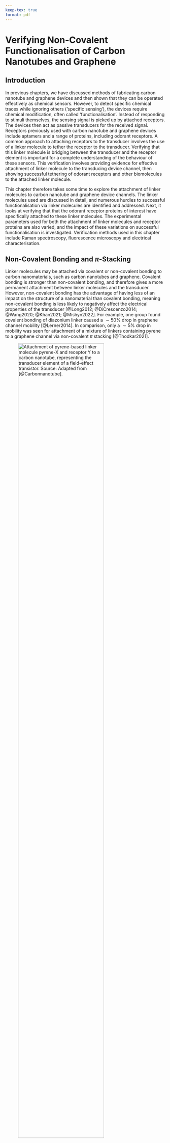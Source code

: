 ```yaml
---
keep-tex: true
format: pdf
---
```


# Verifying Non-Covalent Functionalisation of Carbon Nanotubes and Graphene

## Introduction

In previous chapters, we have discussed methods of fabricating carbon nanotube and graphene devices and then shown that they can be operated effectively as chemical sensors. However, to detect specific chemical traces while ignoring others ('specific sensing'), the devices require chemical modification, often called 'functionalisation'. Instead of responding to stimuli themselves, the sensing signal is picked up by attached receptors. The devices then act as passive transducers for the received signal. Receptors previously used with carbon nanotube and graphene devices include aptamers and a range of proteins, including odorant receptors. A common approach to attaching receptors to the transducer involves the use of a linker molecule to tether the receptor to the transducer. Verifying that this linker molecule is bridging between the transducer and the receptor element is important for a complete understanding of the behaviour of these sensors. This verification involves providing evidence for effective attachment of linker molecule to the transducing device channel, then showing successful tethering of odorant receptors and other biomolecules to the attached linker molecule.

This chapter therefore takes some time to explore the attachment of linker molecules to carbon nanotube and graphene device channels. The linker molecules used are discussed in detail, and numerous hurdles to successful functionalisation via linker molecules are identified and addressed. Next, it looks at verifying that that the odorant receptor proteins of interest have specifically attached to these linker molecules. The experimental parameters used for both the attachment of linker molecules and receptor proteins are also varied, and the impact of these variations on successful functionalisation is investigated. Verification methods used in this chapter include Raman spectroscopy, fluorescence microscopy and electrical characterisation.

## Non-Covalent Bonding and $\pi$-Stacking

Linker molecules may be attached via covalent or non-covalent bonding to carbon nanomaterials, such as carbon nanotubes and graphene. Covalent bonding is stronger than non-covalent bonding, and therefore gives a more permanent attachment between linker molecules and the transducer. However, non-covalent bonding has the advantage of having less of an impact on the structure of a nanomaterial than covalent bonding, meaning non-covalent bonding is less likely to negatively affect the electrical properties of the transducer [@Long2012; @DiCrescenzo2014; @Wang2020; @Khan2021; @Mishyn2022]. For example, one group found covalent bonding of diazonium linker caused a $\sim 50$%  drop in graphene channel mobility [@Lerner2014]. In comparison, only a $\sim 5$% drop in mobility was seen for attachment of a mixture of linkers containing pyrene to a graphene channel via non-covalent $\pi$ stacking [@Thodkar2021]. 

![Attachment of pyrene-based linker molecule pyrene-X and receptor Y to a carbon nanotube, representing the transducer element of a field-effect transistor. Source: Adapted from [@Carbonnanotube].](figures/ch6/pyrene-cnt.png){#fig-pi-interaction-cnt width="80%"}

$\pi$-stacking or $\pi-\pi$ interaction is often used to describe a type of non-covalent bonding which occurs due to dispersion forces between unsaturated polycyclic molecules [@Perez2015]. It has been argued that this label is unhelpfully specific and a misrepresentation of what can be simply classed as a type of Van Der Waals bonding [@Martinez2012; @Perez2015]. However, as the use of the term is widespread in the literature, it is also used here for ease of reference. Carbon nanotubes and graphene consist of a network of carbon atoms attached to each other by sp$^{2}$ hybrid orbitals in a polycyclic structure. They are therefore able to strongly interact with linker molecules with aromatic moieties, such as pyrene [@Hermanson2013-16; @Perez2015; @Mishyn2022]. @fig-pi-interaction-cnt is a visual demonstration of the relationship between the pyrene-based linker molecule with the transducer and receptor elements.  A wide range of pyrene-based linker molecules have been used for non-covalent modification of carbon nanotubes and graphene [@Zhou2019]. $\pi$-stacking with pyrene is the bonding mechanism underlying all the functionalisation processes in this thesis. 

## Attachment of 1-Pyrenebutanoic Acid N-Hydroxysuccinimide Ester {#sec-PBASE}

### Comparing Attachment Methods

::: {#fig-pbase-structure layout="[[47.5,-5,47.5]]"}

![](figures/ch6/pbase_stable_1.png){#fig-pbase-stable-1}

![](figures/ch6/pbase_stable_2.png){#fig-pbase-stable-2}

Two conformations of PBASE molecule with geometry optimised via *ab initio* calculations (computed using Gaussian 16 [@g16]). White balls correspond to hydrogen, grey to carbon, red to oxygen and blue to nitrogen. The conformation in (a) has a Hartree-Fock energy of -3427728.67 kJ/mol, while the conformation in (b) has a Hartree-Fock energy of -3427729.66 kJ/mol. The difference between computed Hartree-Fock energies is 1.0 kJ/mol, small enough that the existence of both molecular conformations is physically feasible.
:::

1-Pyrenebutanoic acid N-hydroxysuccinimide ester (variously known commercially and in the literature as 1-Pyrenebutyric acid N-hydroxysuccinimide ester, PBASE, PBSE, PASE, Pyr-NHS, PyBASE, PANHS) is a aromatic molecule commonly used for tethering biomolecules to the carbon rings of graphene and carbon nanotubes. The molecular structure of PBASE is shown in @fig-pbase-structure. Two locally stable molecular conformations were found to exist, a straight (@fig-pbase-stable-1) and bent (@fig-pbase-stable-2)  structure. Similar locally stable structures have previously been computed for PBASE attached to graphene [@Oishi2022]. The pyrene moiety, seen on the left-hand side of @fig-pbase-structure, non-covalently bonds to the carbon rings of the carbon nanotube and graphene surface. The N-hydroxysuccinimide (NHS) ester group, seen on the right-hand side of @fig-pbase-structure, is highly reactive with amine groups. It can undergo a nucleophilic substitution reaction with amines attached to proteins or aptamers, tethering these biomolecules via an amide or imide bond [@Chen2001; @Hermanson2013-16; @Hermanson2013-3; @Mishyn2022].

\newpage
\KOMAoptions{paper=landscape,pagesize}

```r
#| label: tbl-pbase-functionalisation
#| tbl-cap: Comparison of PBASE functionalisation processes used for immobilisation of proteins and aptamers onto carbon nanotubes and graphene. Experimentally optimised variables are marked with a star (*). Blank entries indicate there was no mention of the parameter in a particular paper.

knitr::opts_chunk$set(echo = FALSE)
library(knitr)

pbase_table <- read.csv("tables/ch6/pbase_table.csv", sep=",")
pbase_table <- pbase_table[rowSums(is.na(pbase_table)) == 0,]

knitr::kable(pbase_table, 
            col.names = c("Solvent",
                           "Channel",
                           "Conc. (mM)",
                           "Incubation type",
                           "Time (hr)",
                           "Rinse steps",
                           "References"), format = "simple")
    
```

\newpage
\KOMAoptions{paper=portrait,pagesize}

The non-covalent functionalisation of proteins onto a single-walled carbon nanotube using PBASE was first reported by Chen *et al.* in 2001 [@Chen2001]. Two methods for protein functionalisation and immobilisation were successfully used, with the only differences being the solvent used to dissolve the PBASE powder (DMF, methanol) and the final concentration of the resulting solutions (6 mM, 1 mM respectively). The lower concentration may have been used for PBASE in methanol as PBASE powder appears to dissolve poorly in methanol at higher concentrations. Several groups directly cite Chen *et al.* when discussing functionalisation with PBASE [@Besteman2003; @Cella2010; @Campos2019; @Zheng2016; @Ohno2010]. Other groups using PBASE for graphene or carbon nanotube functionalisation do not explicitly reference Chen *et al.* in their methodology, but it is apparent they often draw on one of these two original methods. This common ancestry becomes apparent from the high frequency of methods detailing the use of 6 mM PBASE in dimethylformamide (DMF) and 1 mM PBASE in methanol, as seen in @tbl-pbase-functionalisation.

 However, it is also apparent from @tbl-pbase-functionalisation that there is a large degree of variation in the methods used for PBASE functionalisation. Various electrical characterisation, microscopy and spectroscopy techniques have been used to demonstrate successful functionalisation. Until recently, there has been little justification provided for the selection of variables used in the functionalisation procedure (e.g. length of time submerged in solvent containing PBASE), despite the wide-ranging use of this process in the literature [@Hinnemo2017; @Zhen2018; @Wang2020]. This is surprising, given that the sensitivity of functionalised devices is considered to be closely related to the density of surface functionalisation [@White2008; @Hermanson2013-3; @Chen2014]. Furthermore, a detailed investigation of PBASE functionalisation process variables has only been undertaken for graphene-based devices [@Zhen2018; @Hao2020; @Wang2020; @Mishyn2022]. 
 
Zhen *et al.*, Wang *et al.* and Mishyn *et al.* claim that carefully tuning the surface concentration of PBASE is required to avoid multilayer coverage of the graphene surface, as this negatively impacts sensing. Mishyn *et al.* use cyclic voltammetry to demonstrate that less receptor attachment to the graphene surface occurs when multiple layers of PBASE are present. However, none of these groups perform analyte sensing using their functionalised graphene devices [@Zhen2018; @Wang2020; @Mishyn2022]. In contrast, Hao *et al.* find that maximising surface coverage of PBASE results in more sensitive aptameric sensing, thus drawing the opposite conclusion [@Hao2020]. The inconsistency in these recent findings mean more work is needed to understand the PBASE functionalisation process to achieve optimal biosensor sensitivity. It may also be the case that a specific functionalisation process is required for optimal sensitivity with the use of a specific type of receptor.

::: {#fig-pbase-nmr layout-ncol=1}

![](figures/ch6/modified_sigma_pbase_nmr.png){#fig-sigma-nmr}

![](figures/ch6/modified_setareh_pbase_nmr.png){#fig-setareh-nmr}

![](figures/ch6/modified_dmso_nmr.png){#fig-dmso-nmr}

$^{1}$H Nuclear Magnetic Resonance (NMR) spectra, performed with DMSO-d$_6$ used as the NMR solvent. (a) and (b) show NMR spectrum for commercially purchased PBASE, from Sigma-Aldrich and Setareh Biotech respectively, while (c) shows the blank spectrum taken with only DMSO-d$_6$ present (spectra taken by Jennie Ramirez-Garcia).
:::

Once fastened to a bioreceptor via an amide or imide bond, the attachment to the linker molecule is not easily broken. However, prior to use in functionalisation processes, the NHS ester may react with any water present (hydrolysis). This reaction converts PBASE to 1-pyrenebutyric acid (PBA), leaving it unavailable to react further with amine groups [@Hermanson2013-3; @Hermanson2013-5; @Mishyn2022]. If the amine group functionalisation is performed within a $\sim1$ hour period, with a high concentration of bioreceptor used at close to neutral pH, competing hydrolysis should not have a significantly adverse impact on the functionalisation process [@Hermanson2013-3]. However, if PBASE is exposed to water during storage over a significant length of time, the presence of 1-Ethyl-3-(3-dimethylaminopropyl)carbodiimide (EDC) can be used to restore the NHS ester and enable the substitution reaction to take place (see discussion of PBA/EDC in @sec-PBA).

### Examining 1-Pyrenebutanoic Acid N-Hydroxysuccinimide Ester Purity

We purchased PBASE from two suppliers, Sigma-Aldrich and Setareh Biotech. Sigma recommended DMF and methanol as suitable solvents for dissolving PBASE, alongside chloroform and dimethyl sulfoxide (DMSO). Setareh Biotech indicated methanol can be used for dissolving PBASE. The two suppliers had conflicting information for suitable storage of PBASE, with Sigma recommending room temperature storage while Setareh Biotech recommends storage of $-5$ to $-30 ^\circ \text{C}$ and protection from light and moisture. Given the long travel time of the PBASE samples under uncertain storage conditions, we used nuclear magnetic resonance (NMR) spectroscopy to verify the purity of the PBASE as recieved from each supplier. In light of the negative effect of water on PBASE, in particular we wanted to find out if any water was present in the samples.

@fig-pbase-nmr compares the shapes of hydrogen NMR spectra of PBASE from each supplier when dissolved in deuterated DMSO, alongside a blank deuterated DMSO spectrum. We see both PBASE samples possess characteristic chemical shift features between $2.1-2.2$ ppm, $2.8-2.9$ ppm, and $3.4-3.5$ ppm. These chemical shifts roughly correspond to those seen in previous NMR spectra for PBASE [@NMR2]. The feature at 2.50 ppm represents the deuterated DMSO solvent, while the single peak between $3.3-3.4$ ppm represents the water present in the sample. By comparing the area of these peaks, we can estimate the amount of water originally present in the PBASE sample. The H$_{2}$O:DMSO ratio is 1:7 in the blank spectrum, but $\sim$ 1:3 in the provided samples, possibly indicating the introduction of water to the PBASE during production or storage. However, DMSO is strongly hygroscopic and slight differences in DMSO storage time, as well as differences in  humidity during sample preparation, may have had a significant impact on this result [@Lebel1962]. Other impurities are also seen on both PBASE spectra, though their small size indicates they make up only a small percentage of each sample. Note that Strack *et al.* recommend leaving frozen PBASE at room temperature for 15 minutes before opening to prevent the introduction of condensation [@Strack2013].

### Electrical Characterisation

::: {#fig-PBASE-vs-solvent-only layout="[[50,50],[50,50]]"}

![](figures/ch6/Q23D5_ch1_MeOHonly.png){#fig-meoh-only-tx}

![](figures/ch6/Q23D12_ch1_DMSOonly.png){#fig-dmso-only-tx}

![](figures/ch6/Q2C6_ch2_MeOHPBASE.png){#fig-meoh-pbase-tx}

![](figures/ch6/Q23D7_ch3_DMSOPBASE.png){#fig-dmso-pbase-tx}

The change in the electrical transfer characteristics of carbon nanotube transistors after being submerged in solvent for one hour and then rinsed thoroughly is demonstrated in (a) and (b), where the solvents used are methanol (MeOH) and dimethyl sulfoxide (DMSO) respectively. The change in characteristics of similar transistor channels after being submerged in these same solvents for one hour along with 1 mM PBASE then rinsed are shown in (c) and (d) respectively. Threshold voltages for each transfer characteristic are also shown.
:::

The electrical characteristics of the carbon nanotube or graphene transistor are often used to verify successful functionalisation and make a statement about the effect of chemical modification on the channel. However, this verification usually does not account for the effect of the solvent on the transistor channel. @fig-meoh-only-tx and @fig-dmso-only-tx show that by exposing a steam-deposited carbon nanotube network channel to solvents commonly used in PBASE functionalisation processes (@tbl-pbase-functionalisation), such as methanol (MeOH) or dimethyl sulfoxide (DMSO), a significant negative shift in channel threshold voltage occurs even after thorough rinsing with deionised water. Besteman *et al.* reported observing a similar effect from prolonged exposure of a single carbon nanotube to dimethylformamide (DMF) [@Besteman2003]. It appears that the carbon nanotubes have adsorped solvent which persists even after device cleaning. From the shape of the change in the transfer curve, it seems the residual polar solvent molecules capacitively gate the channel [@Artyukhin2006; @Heller2008]. 

In contrast, previous work has shown that $\pi$-stacking carbon nanotube network to PBASE does not significantly affect the channel gating and therefore the channel threshold voltage [@Besteman2003; @Murugathas2019b]. Murugathas *et al.* observed a slight increase in channel conductance after PBASE functionalisation when functionalising devices with solvent-deposited CNT films. In @fig-PBASE-vs-solvent-only, we also observe a slight increase in channel conductance post-functionalisation for both @fig-meoh-pbase-tx and @fig-dmso-pbase-tx relative to the solvent-only case in @fig-meoh-only-tx and @fig-dmso-only-tx. It appears that the presence of PBASE molecules increases channel mobility and therefore conductance [@Heller2008].

Capactive gating results from dense coverage of adsorped molecules on the carbon nanotube surface which have a low permittivity relative to the surrounding electrolyte [@Heller2008]. The relative permittivity of MeOH and DMSO are $\sim$ 33 [@Mohsen-Nia2010] and $\sim$ 47 [@Hunger2010] respectively, which are both much lower than the relative permittivity of phosphate buffer saline, $\sim$ 80 [@Shkodra2021]. From @fig-meoh-only-tx and @fig-dmso-only-tx, we find the average threshold shift values resulting from exposure to each solvent were $\Delta$V = $-0.15 \pm 0.03$ V and $\Delta$V = $-0.15 \pm 0.01$ V for MeOH and DMSO respectively. The threshold voltage shifts in @fig-meoh-pbase-tx and @fig-dmso-pbase-tx from the pristine are small compared with the devices exposed to solvent only - this is likely due to the effect of increased conductance from the PBASE competing with the gating effect from the residual solvent.

The absorption of organic solvent by the carbon nanotube network has unknown but potentially negative implications for biosensor functionalisation. Use of organic solvents in functionalisation can also attack the encapsulation layer of devices, promoting gate current leakage. In light of these issues, recent work has begun to explore alternative aqueous-based methods for functionalisation of biosensors [@Khan2021]. The discussion here also illustrates the importance of considering each substance used when electrical characterising a device to verify if functionalisation has worked. The qualitative presence of a change in characteristics (or lack of one) over the full process is not sufficient to make conclusive remarks regarding successful functionalisation. A full set of electrical control measurements are required for an understanding of electronic changes occuring during the functionalisation process, in the manner of Besteman *et al.* [@Besteman2003].

\newpage
\KOMAoptions{paper=landscape,pagesize}

\
\

```r
#| label: tbl-pba-functionalisation
#| tbl-cap: Comparison of 1-pyrenebutyric acid (PBA) functionalisation processes used for immobilisation of proteins and aptamers onto carbon nanotubes and graphene. 1-ethyl-3-(3-dimethylaminopropyl) carbodiimide hydrochloride (EDC) and NHS were co-mingled in buffer/electrolyte solution or DI water in each process - some papers used N-hydroxysulfosuccinimide instead of N-hydroxysuccinimide, and both compounds are abbreviated as NHS in this table for simplicity. Blank entries indicate there was no mention of the parameter in a particular paper. $^†$PEG or PEG pyrene were used to reduce non-specific binding. $^{††}$Several pyrene-based linkers were compared and PBA gave an optimal functionalisation result. 

knitr::opts_chunk$set(echo = FALSE)
library(knitr)

pba_table <- read.csv("tables/ch6/pba_table.csv", sep=",")
pba_table <- pba_table[rowSums(is.na(pba_table)) == 0,]

knitr::kable(pba_table, 
            col.names = c("Solvent",
                           "Channel",
                           "PBA (mM)",
                           "PBA Time (hr)",
                           "EDC (mM)",
                           "NHS (mM)",
                           "EDC/NHS Time (hr)",
                           "References"), 
            format = "simple")
    
```

\newpage
\KOMAoptions{paper=portrait,pagesize}

## Attachment of 1-Pyrenebutyric Acid {#sec-PBA}

### Comparing Attachment Methods

Another linker molecule that can be used to attach receptor molecules to a carbon nanotube or graphene channel is 1-pyrenebutyric acid (PBA). As with PBASE, the pyrene group of PBA has a $\pi$ interaction with the carbon rings of the channel surface. It is possible to react PBA with 1-ethyl-3-(3-dimethylaminopropyl) carbodiimide hydrochloride (EDC or EDAC) to form an *O*-acylisourea intermediate, which can then react with an amine group on a biomolecule and form an amide bond [@Sehgal1994; @Hermanson2013-4]. The water solubility of EDC means that, unlike PBASE, it is possible to functionalise with EDC dissolved in water rather than in an organic solvent. However, like PBASE, EDC and the *O*-acylisourea intermediate are prone to hydrolysis, especially in acidic conditions. Therefore, like PBASE, it should be stored at −20$^\circ$C, and warmed to room temperature to prevent condensation build-up, since exposure to condensation will hydrolyse the reagent [@Hermanson2013-4]. Furthermore, by adding N-Hydroxysuccinimide (NHS) or N-hydroxysulfosuccinimide (sulfo-NHS) to the reaction vessel, PBASE is formed as an active intermediate, which is less prone to hydrolysis and increases the PBA/EDC reaction yield [@Sehgal1994; @Hermanson2013-4; @Hermanson2013-14]. 

From comparing @tbl-pbase-functionalisation and @tbl-pba-functionalisation, we see that PBASE is more widely used for non-covalent functionalisation than PBA/EDC. As was the case for PBASE, there are a wide range of process variables used for the functionalisation process, with little justification used for variables chosen. Also notable is the frequent use of polyethylene glycol (PEG) or pyrene-PEG for prevention of non-specific binding (see @sec-non-specific-binding for further discussion of NSB). Despite being less widely used, Mishyn *et al.* state a preference for the use of PBA/EDC over PBASE, as they found it was less prone to hydrolysis and gave a larger reaction yield when binding ferrocene to graphene [@Mishyn2022]. A potential downside of using PBA/EDC for protein immobilisation is that EDC has numerous ways of interacting with proteins, and not all of these are necessarily desirable. The addition of NHS may also cause processing issues, such as precipitation of the reaction compound [@Hermanson2013-4]. The greater range of process variables involved in the functionalisation also adds to the complexity of accurately reproducing past results.

###	Raman Spectroscopy

::: {#fig-linker-raman layout="[52.5,47.5]"}

![](figures/ch6/Ned_Raman_bundled.png){#fig-raman-pbase-pba}

![](figures/ch6/comparison_raman.png){#fig-raman-comparison}

Each spectrum shown in (a) corresponds to the average intensity across nine Raman spectra at different locations across a selection of chemically-modified carbon nanotube films. Each spectrum has been normalised so that I$_D$ = 1 (D-peak maximum is unity). (b) shows the distribution of D-band peak to G-band peak ratio (I$_D$/I$_G$) calculated for each of the nine locations on each film.

:::

Raman spectroscopy was used to verify the attachment of PBA to a carbon nanotube network film. The carbon nanotube films used for verifying pyrene attachment were solvent-deposited, as highly-bundled devices were found to give a better optical signal-to-noise ratio, as discussed in @sec-pristine-raman. Droplets of DMSO solution were placed on three (solvent-deposited) carbon nanotube films taken from the same wafer. The DMSO solution on one film contained 5 mM PBA, the solution on another film contained 5 mM PBASE, and the DMSO on the final film contained no linker molecule. After incubation for 1 hour, films were rinsed for 15 s with DMSO, then for 15 s with IPA to remove excess DMSO while avoiding hydrolysis of the PBASE. Raman spectroscopy was performed on the films in the manner outlined in @sec-raman-characterisation. The PBA-exposed film was further exposed to 20 mM EDC and 40 mM NHS in 1XPBS electrolyte for 30 minutes, and a second Raman spectra was taken for this film.  The average intensity of Raman shift for each film measurement set is shown in @fig-raman-pbase-pba. The distribution of I$_D$/I$_G$ ratio across all nine Raman spectra from each film measurement set is shown in @fig-raman-comparison.

There is a $\sim 3 \times$ increase in the intensity ratio I$_D$/I$_G$ for both the films modified with PBASE and PBA compared to the film which was only exposed to DMSO. Previous works have found that a change in the intensity ratio indicates successful $\pi$-stacking on the carbon nanotube surface, as it indicates surface modification of the carbon nanotubes has occurred [@Wei2010; @Lan2013]. Wei *et al.* found functionalisation with PBASE altered the ratio by a factor of $\sim 1.5 \times$, while Lan *et al.* found that functionalisation with PBA altered the ratio by a factor of $\sim 0.8 \times$. The reason for the large difference between results is not immediately clear, but may result from the significant differences in the pristine composition and morphology of carbon nanotube networks used in each publication, and differences in the functionalisation method used. We see from @fig-raman-comparison that across all scan locations, there is signficant overlap between I$_D$/I$_G$ measurements for both PBA and PBASE. Furthermore, after further functionalisation of the PBA-modified film with EDC/NHS, subsequent Raman measurements of the film do not differ significantly to measurements taken before adding the EDC/NHS. These results indicate that presence of the NHS ester has little effect on the Raman shift. Therefore, it should be clarified that Raman spectroscopy cannot be used to distinguish between the presence of PBA and PBASE on the device surface.

### Electrical Characterisation

![Electrical transfer characteristics of a carbon nanotube transistor before functionalisation, after being submerged in DMSO containing 5 mM PBA for 1 hour, after being submerged in 1XPBS containing 20 mM EDC and 40 mM NHS for 30 min, then after being submerged in fresh 1XPBS for 1 hour. Threshold voltages for each transfer characteristic are also shown.](figures/ch6/NTQ24C10_ch2_PBA.png){#fig-pba-threshold-shift width="70%"}

@fig-pba-threshold-shift shows the transfer characteristics of a carbon nanotube transistor at various stages of a PBA/EDC functionalisation, where a excess of N-hydroxysuccinimide (NHS) was added alongside EDC. The device used was fabricated in Jan 2022, where the carbon nanotubes were solvent-deposited. The PBA was dissolved in DMSO, and the device channels were exposed to this solution for 1 hour. Subsequently, it was rinsed with 1XPBS and exposed to 20 mM EDC and 40 mM NHS in 1XPBS electrolyte for 30 minutes. We can compare @fig-pba-threshold-shift to @fig-PBASE-vs-solvent-only for a better understanding of the result of both the PBASE and PBA/EDC functionalisation methods. The threshold shift with the addition of 5 mM PBA in DMSO for 1 hour is equivalent to the shift seen when only DMSO is added, $\Delta$V = -0.15 V. The lack of a significant threshold shift is a result of pyrene having a neutral charge state, and any contributions from the charged carboxyl group being screened from the carbon nanotube sidewalls by surrounding water molecules [@Lerner2012]. However, as in the case of the addition of PBASE, there also appears to be an increase in hole mobility, which may be due to the pyrene groups increasing connectivity within the carbon nanotube network [@Murugathas2019b]. When EDC/NHS is added, a further increase in mobility of channel holes is seen [@Heller2008].

##  Attachment of PEGlyated Pyrene-Based Linkers

### Pyrene-NTA, Pyrene-Biotin and PEGylation {#sec-NTA-biotin-PEG}

Through chemical coupling/conjugation, it is possible to replace the NHS ester group on PBASE with other groups that can undergo binding reactions with proteins. These groups do not suffer the same drawback of being readily hydrolysed as PBASE does. For example, PBASE can be modified with N$\alpha$,N$\alpha$-Bis(carboxymethyl)-L-lysine hydrate (also known as N-(5-Amino-1-carboxypentyl)iminodiacetic acid, AB-NTA) to produce pyrene-nitrilotriacetic acid (pyrene-NTA). The attached NTA group is able to chelate with metal ions such as Cu$^{2+}$ or Ni$^{2+}$, which then can then coordinate with polyhistidine-tags attached to a protein [@Holzinger2011; @Amano2016; @Chang2017]. Use of Cu$^{2+}$ ions over Ni$^{2+}$ gives stronger histidine bonding and less non-specific adsorption [@Chang2017]. Functionalisation using the NTA-Ni$^{2+}$ chemistry was successfully used to attach mammalian odorant receptors to a single carbon nanotube for detection of eugenol vapour in real-time [@Goldsmith2011]. Pyrene-biotin (pyrene butanol biotin ester) can also be produced for attaching avidin or strepavidin [@Holzinger2011]. As avidin and strepavidin are tetrameric, they can be attached to both pyrene-biotin and biotinylated avi-tagged proteins simultaneously via strong non-covalent bonding, therefore linking the transducer and receptor [@Star2003a; @Dundas2013; @Hermanson2013-11; @Fairhead2015]. As the presence of his-tags and avi-tags on proteins can be readily controlled, these methods offer improved specificity and directionality over the traditional amide bonding seen earlier.

It is also possible to attach polyethylene glycol (PEG) chains to a pyrene group and modify them with reactive groups such as NTA and biotin to attach proteins in the   manner outlined in the previous paragraph [@Hermanson2013-18; @Meran2018]. Once modified with PEG, the water solubility of pyrene linkers increases, making it possible to perform a full functionalisation procedure exclusively in aqueous solution [@Hermanson2013-18]. By setting the length of the PEG chain, the size of the linker molecule can be controlled - selection of a short chain is important for ensuring attached receptors remain within the Debye length of the transducer [@Shkodra2021]. Functionalisation of a graphene transducer with pyrene-PEG-biotin has previously been used to bind streptavidin to a graphene field-effect transistor device [@Miki2019]. The PEGlyated linkers used in the following sections were purchased pre-prepared. Pyrene-PEG-NTA (2 kDa) was purchased from Nanocs, while pyrene-PEG-FITC (2 kDa, 10 kDa), pyrene-PEG-rhodamine (3.4 kDa), mPEG-Pyrene (Pyrene-PEG, 10 kDa) and pyrene-PEG-biotin (10 kDa) were purchased from Creative PEGworks.

### Fluorescence Characterisation with Pyrene-PEG-FITC {#sec-PPF-fluorescence-characterisation}

::: {#fig-FITC-rhodamine-B layout="[47.5,-5,47.5]"}

![](figures/ch6/NGW8D1_FITC_6.5sexposure_10X_221121.png){#fig-FITC}

![](figures/ch6/NGW8D4_rhodamineB_cornergraphene_221110.png){#fig-rhodamine}

Four 200 $\mu$m $\times$ 200 $\mu$m graphene squares modified with FITC in (a), and with Rhodamine B in (b). In (a), an FITC filter and 6.5 s exposure time was used, and in (b) a Texas Red filter and 1.4 s exposure time was used.
:::

To understand the attachment of PEGlyated pyrene-based linkers to the carbon nanotube or graphene surface, we used pyrene-PEG modified with fluorescein isothiocyanate, a widely-used fluorescent probe which does not specifically interact with carbon rings.  @fig-FITC-rhodamine-B gives a comparison of the presence of FITC and Rhodamine B with four 200 $\mu$m $\times$ 200 $\mu$m graphene squares. There is a much stronger contrast between the graphene squares and the background after functionalisation with Rhodamine B, showing a clear, specific interaction between Rhodamine B and graphene. It has previously been determined that the benzene rings of rhodamine $\pi$-stack with carbon rings [@Tang2012]. As we want to measure the attachment of pyrene, not the fluorescent modifier, we use FITC instead of Rhodamine B. @fig-PPF-concs shows various concentrations of pyrene-PEG-FITC dissolved in 1XPBS, which is used for fluorescence characterisation in this section.

![Microcentrifuge tubes containing various concentrations of 10 kDa pyrene-PEG-FITC in solution (1 mM, 0.1 mM and 0.01 mM left to right)](figures/ch6/PPF_vials.png){#fig-PPF-concs width="60%"}

The functionalisation of graphene devices with pyrene-PEG-FITC was performed as follows:

1. 1 mM pyrene-PEG-FITC was prepared in ethanol by sonication for 1 minute then vortex mixing for 10-15 minutes, to fully dissolve the pyrene-PEG-FITC (Note: pyrene-PEG-FITC is stored frozen, should be defrosted under vacuum 15 minutes before use).

2. Unencapsulated device was rinsed with acetone and IPA, then nitrogen dried.

3. The device was then fully submerged in pyrene-PEG-FITC/ethanol solution for 20 minutes.

4. After 20 minutes, device was rinsed for 30 s with ethanol, then acetone, IPA and nitrogen dried.

Fluorescence images of the unencapsulated graphene devices successfully functionalised with pyrene-PEG-FITC, showing up bright green against a dark background, are shown in @fig-FITC-EtOH. The dark regions are the gold electrodes, and the bright green region is the graphene channel. It is noticable that some variation in fluorescence is seen between channels, indicating the quality of functionalisation may vary across the channels of a device. Some of the difficulties encountered when investigating functionalisation with pyrene-PEG-FITC are outlined in @sec-impediments.

::: {#fig-FITC-EtOH layout="[47.5,-5,47.5]"}

![](figures/ch6/modified_noencap_1mMPPF_channel2_1sexposure_6.3X_highcontrast_221214.png){#fig-FITC-EtOH-ch2}

![](figures/ch6/modified_noencap_1mMPPF_channel7_1sexposure_6.3X_highcontrast_221214.png){#fig-FITC-EtOH-ch7}

Fluorescence images of an unencapsulated graphene channel after functionalisation with 1 mM pyrene-PEG-FITC in ethanol, taken using an FITC filter and a 1 s exposure time, where (a) is channel 2 of the device and (b) is channel 7.
:::

### Electrical Characterisation with Pyrene-PEG

![(Major) Dirac voltage shifts of graphene field-effect transistors after functionalisation with various concentrations of pyrene-PEG dissolved in 1XPBS, as well as after being cleaned with m-surfactant solution. Measurements corresponding to each concentration are of three different device channels from a single device measured four times, where the device was rinsed with 1XPBS between each measurement.](figures/ch6/Dirac_shift_comparisons_mPEGpyrene.png){#fig-pypeg-dirac-shift width="55%"}

@fig-pypeg-dirac-shift compares the electrical characteristics of graphene transistor channels before and after functionalisation with various concentrations of pyrene-PEG, showing the magnitude in shift of the (major) Dirac point. Graphene devices used were fabricated before Nov 2022. 2 mM Pyrene-PEG was dissolved in 1XPBS using a vortex mixer for 10 min at 1000 rpm until fully dissolved, then diluted in series to 1 mM, 0.1 mM, and 0.01 mM in 1XPBS. Plasma treated devices were treated with 5W oxygen plasma for 15 s at 350 mTorr before functionalisation. 2 $\mu$L solution was placed on each device channel for 1 hour, covered with a glass dish and in the presence of wet tecwipes to keep the environment humid. Devices were then rinsed in 1XPBS for 30 s before measurements were taken. Surfactant rinsing involved placing functionalised devices in m-CNT dispersion solution for 5 minutes at 70$^\circ$C, periodically agitating the solution with a pipette, then rinsing the devices with DI water, ethanol, acetone, IPA and finally nitrogen drying them.

As in the case of PBASE and PBA on carbon nanotubes, the neutral charge of pyrene means there is no significant Dirac shift when the plasma treated devices are successfully functionalised with pyrene-PEG [@Lerner2012]. Interestingly, however, when the devices are not plasma treated before functionalisation, there is a significant Dirac shift at higher concentrations of pyrene-PEG. As we expect little or no graphene surface coverage to result from aqueous functionalisation without a plasma pre-treatment, as demonstrated in @sec-PPF-fluorescence-characterisation, we can therefore assume this shift is due to attachment of pyrene-PEG to the small region of silicon dioxide not covered by encapsulation which borders the channel. Furthermore, @sec-PPF-fluorescence-characterisation shows us that even after plasma treatment, the SiO$_2$ surface will still interact with pyrene-PEG upon functionalisation. Oxygen plasma treatment is known to make the graphene layer permeable to water, and therefore it is likely the SiO$_2$ surface below the graphene is also coated with pyrene-PEG after plasma treatment [@Surwade2015]. Therefore, it appears the Dirac shift results from a difference in pyrene-PEG surface coverage when comparing the SiO$_2$ surface next to the graphene channel and the SiO$_2$ below the graphene channel. The physical mechanism linking these two factors is currently unclear.

## Addressing Functionalisation Issues {#sec-impediments}

### Photoresist Contamination {#sec-photoresist-contamination}

::: {#fig-FITC-SU8 layout="[[47.5,-5,47.5], [47.5,-5,47.5]]"}

![](figures/ch6/modified_SU8only_FITCfilter_channel2_4.5s_12.6X_221207.png){#fig-SU8-only}

![](figures/ch6/modified_SU8only_FITCfilter_channel2_350ms_12.6X_221207.png){#fig-350ms-SU8}

![](figures/ch6/modified_CNT20_1mMPPF_channel8_350ms_12.6X_221124.png){#fig-350ms-SU8-FITC}

![](figures/ch6/modified_CNT20_1mMPPF_window4_350ms_12.6X_221124.png){#fig-SU8-FITC-CNT}

A fluorescence image of a carbon nanotube device encapsulated with SU8 using the pre-2023 mask is shown in (a) using a 4.5 s exposure time. An image of the same region on this device taken using a shorter exposure time (0.35 s) is shown in (b). With the same exposure time as in (b), (c) shows a SU8-encapsulated channel after modification with an aqueous solution of 1 mM Pyrene-PEG-FITC, while (d) shows an SU8-coated CNT film where a 320 $\mu$m $\times$ 320 $\mu$m region of SU8 has been photolithographically removed to expose the CNTs in that region. All images were taken using an FITC filter.
:::

::: {#fig-aptamer-photoresist layout="[47.5,-5,47.5]"}

![](figures/ch6/modified_softbake1minacetonerinse_aptamer_ch3_mCherry_30sexposure_highcontrast_ISO200_12.6X.png){#fig-aptamer-photoresist-1}

![](figures/ch6/modified_hardbake_aptamer_ch3_mCherry_30sexposure_highcontrast_ISO200_12.6X.png){#fig-aptamer-photoresist-2}

Both (a) and (b) show fluorescence images of an carbon nanotube device with photoresist surface residue after exposure to PBASE and fluorescent-tagged aptamer, where the device in (b) was hardbaked at 200$^\circ$C for 1 hour before exposure while the device (a) was not. An mCherry filter and 30 s exposure time were used.
:::

Linker interacting with residual photoresist was an issue quickly encountered when initially characterising pyrene-PEG-FITC attachment (PPF) via fluorescence microscopy. @fig-SU8-only shows an fluoresence image of a carbon nanotube device channel encapsulated with SU8, taken with a FITC filter. The photoresist itself is seen to fluoresce due to its photoactive component [@Pai2007], and therefore a different type of encapsulation would need to be used if verifying channel attachment via fluorescence post-encapsulation. Alternative encapsulation methods which can be used with fluorescence microscopy are discussed in @sec-future-work. The pyrene-PEG-FITC also appears to interact with the surface of the SU8. @fig-350ms-SU8 and @fig-350ms-SU8-FITC were taken using the same microscope settings (filter, ISO, contrast, exposure time), yet the SU8 exposed to PPF appears much brighter than the pristine SU8. Furthermore, @fig-SU8-FITC-CNT shows that when photoresist residue on a carbon nanotube film is exposed to PPF, it shows up brightly under the fluorescence microscope. The presence of photoresist residue not only interferes with the use of fluorescence microscopy for functionalisation verification but is undesirable for sensing purposes. Devices made after June 2023 were exposed to UV light and then placed in AZ$^\circledR$ 326 developer to remove any residual photoresist after each photolithography step.

A similar interaction between AZ$^\circledR$ 1518 photoresist and fluorescent-tagged, amine-terminated aptamer was seen when functionalising using PBASE. Two carbon nanotube network devices were spincoated with AZ$^\circledR$ 1518 photoresist and heated at 95$^\circ$C for 5 minutes. One device was then hardbaked at 200$^\circ$C for 1 hour. Both devices were then rinsed for 1 minute with acetone. Each device was then submerged in 1 mM PBASE in methanol for 1 hour, rinsed with methanol and Tris buffer, then incubated in 1 $\mu$M Cy3-tagged aptamer in Tris buffer at 4$^\circ$C overnight. The aptamer was denatured by heating in a water bath at 95$^\circ$C for 5 minutes then cooling in an ice bath for 10 minutes before use. Fluorescence microscope images of channels from the two devices are shown in @fig-aptamer-photoresist, where the dark regions are the gold device electrodes.

From comparing @fig-aptamer-photoresist-1 and @fig-aptamer-photoresist-2, we see that hardbaking the AZ$^\circledR$ 1518 photoresist appears to have significantly reduced the amount of fluorescent aptamer attached to the surface. This is an indication that the chemical interaction between the photoresist and the pyrene linker, or alternatively the biological material, can be suppressed through sufficient heating of the photoresist. Hardbaking of the photoresist does not appear to have completely prevented functionalisation, with some aptamer fluorescence still visible in @fig-aptamer-photoresist-2. It is possible that heating from the bottom of the device is insufficient to hardbake the photoresist layer completely, an effect that would be amplified for the thick photoresist layer on encapsulated devices. Therefore, from June 2023 onwards devices were vacuum annealed for 1 hour at 150 $^\circ$C prior to functionalisation. This approach was taken to ensure photoresist was being heated from above as well as below and made chemically inert at its surface.

### Hydrophobicity of Carbon Nanotubes and Graphene {#sec-hydrophobicity}

::: {#fig-hydrophobicity layout="[47.5,-5,47.5]"}

![](figures/ch6/modified_NGW8D9_edgechannel_post10min50Cacetonerinse_221109.png){#fig-no-attachment}

![](figures/ch6/modified_NGW8D7_edgechannel_lowerexposuretime_221108.png){#fig-attachment-post-plasma}

Fluorescence images of a 1000 $\mu$m $\times$ 100 $\mu$m graphene channel after functionalisation with 1 mM pyrene-PEG-rhodamine in 1XPBS, taken using an Texas Red filter and a 1.8 s exposure time. The graphene film in (a) was not oxygen plasma cleaned before functionalisation, while the graphene film in (b) was oxygen plasma cleaned at 5 W for 15 s at 300 mTorr pressure immediately before functionalisation. Insets show a 10 $\mu$L droplet placed on an unencapsulated carbon nanotube device before (a) and after (b) the same oxygen plasma treatment procedure.
:::

As PEGlyated linker dissolves well in aqueous solution, initial fluorescence imaging focused on functionalising devices with these linkers dissolved in 1XPBS. It was hoped that by keeping the device channels in a pH-controlled environment, the channel surface would be made more suitable for the attached receptors. @fig-no-attachment shows a graphene film after exposure to pyrene-PEG-rhodamine (PPR) in 1XPBS solution for 1 hour. The pyrene-PEG-rhodamine has interacted with the silicon dioxide substrate (discussed further in @sec-pyrene-interactions) but not the graphene film. We assume that the graphene does not attach to the pyrene or rhodamine due to the highly hydrophobic graphene surface repelling the surrounding solution, preventing $\pi$-stacking from occurring. The hydrophobicity of the graphene surface is not intrinsic to graphene (or to carbon nanotubes), and instead results from a hydrocarbonaceous layer which forms on the graphene (or carbon nanotube) surface when exposed to air [@Ashraf2014; @Stando2019]. Treatment with oxygen plasma at 5 W for 15 s has previously been found to remove this hydrocarbonaceous layer, restoring the intrinsic hydrophilicity of graphene [@Shin2010]. Furthermore, storing the graphene surface in DI water rather than air prevents the return of this hydrocarbon layer [@Ashraf2014].

Treatment of an unencapsulated carbon nanotube network device at 5 W for 15 s at 300 mTorr greatly reduced the contact angle of a water droplet placed on the device surface, shown inset in @fig-hydrophobicity before and after plasma treatment. A graphene film was then functionalised with pyrene-PEG-rhodamine in 1XPBS in the same manner as for the film in @fig-no-attachment, except with the same plasma treatment performed on the film less than 1 minute before functionalisation. The result is shown in @fig-attachment-post-plasma. We see that the graphene now interacts with the pyrene-PEG-rhodamine. These results both indicate that the plasma treatment is increasing the hydrophilicity of the device surface, improving the ability of pyrene-PEG-rhodamine to $\pi$-stack with graphene. The disadvantage of this procedure is that the plasma cleaning introduces defects to the graphene surface which may be undesirable for device electrical behaviour. Furthermore, it was often found that devices functionalised in this manner had their conductance drop significantly after functionalisation, even though plasma treatment itself did not significantly alter device conductance. Solvent was therefore used for the initial linker functionalisation in @sec-linker-receptor-attachment, as it did not require a plasma cleaning step for successful attachment.

::: {#fig-silicon-dioxide-interaction layout="[[47.5,-5,47.5],[47.5,-5,47.5]]"}

![](figures/ch6/modified_NGW6D4_PyPEGFITC_channel2_1.6sexposure_10X_221122.png){#fig-FITC-silicon-dioxide}

![](figures/ch6/modified_SiO2_1mMPPR_2_221109.png){#fig-rhodamine-silicon-dioxide}

![](figures/ch6/modified_NGW6D7_PyPEGFITC_channel3top_postmsurfclean_7.5sexposure_20X_221123.png){#fig-PPF-PBS-20X}

![](figures/ch6/modified_NGW6D7_PyPEGFITC_channel1_postmsurfclean_7.75sexposure_40X_221123.png){#fig-PPF-PBS-40X}

The 1000 $\mu$m $\times$ 100 $\mu$m graphene film in image (a) was functionalised with 1 mM pyrene-PEG-FITC in 1XPBS after oxygen plasma treatment, taken using an FITC filter and a 1.6 s exposure time. (b) shows a silicon dioxide surface which had never been exposed to carbon nanotubes, graphene or photoresist after exposure to 1 mM pyrene-PEG-rhodamine in 1XPBS, taken using a Texas Red filter and a 1.8 s exposure time. Graphene films on a substrate functionalised with 1 mM pyrene-PEG-FITC in 1XPBS after oxygen plasma treatment then cleaned with m-CNT dispersion surfactant (NanoIntegris) are shown in (c) and (d), where a FITC filter was used, with 7.5 s and 7.75 s exposure times respectively.
:::

### Substrate Interaction with Linker Molecules {#sec-pyrene-interactions}

Another issue that arose when verifying surface functionalisation was the interaction between pyrene linker and the silicon dioxide substrate. This interaction meant it was difficult to discern whether the pyrene group was interacting in a specific manner with the channel film. It was confirmed that pyrene-PEG was interacting with silicon dioxide, rather than residual photoresist or nanomaterial, by performing a pyrene-PEG-rhodamine functionalisation on pristine silicon dioxide, as shown in @fig-rhodamine-silicon-dioxide. The PEGlyated linker supplier suggested that we thoroughly rinse the surface with surfactant to remove weakly-bound pyrene-PEG-FITC attached to the silicon dioxide, while preserving the pyrene-PEG-FITC strongly attached via $\pi$-stacking to the graphene or carbon nanotube film [@CreativePEGworks2022]. The following process was then used to remove pyrene-PEG-FITC from the silicon dioxide: the film was rinsed with DI water for 30 s, then placed in m-CNT dispersion solution (NanoIntegris) for 5 minutes at 70$^\circ$C while agitating with a pipette, and finally rinsed with DI water, ethanol, acetone, IPA and nitrogen dried. The results of this thorough cleaning process are shown in @fig-PPF-PBS-20X and @fig-PPF-PBS-40X. The majority of pyrene-PEG-FITC was removed in regions with no graphene, but remained where graphene was present, indicating specific, $\pi$-stacking interaction took place between the pyrene-PEG-FITC and graphene.

### "Coffee-Ring" Effect {#sec-coffee-ring}

::: {#fig-GFP-coffee-ring layout="[47.5,-5,47.5]"}

![](figures/ch6/modified_GFPNi2+1_5sexposure_12.6X_mediumcontrast_18_230324.png){#fig-GFP-coffee-ring-1}

![](figures/ch6/modified_GFPNi2+1_5sexposure_12.6X_mediumcontrast_20_230324.png){#fig-GFP-coffee-ring-2}


Both (a) and (b) show a build-up of his-tag GFP at the edges of the droplet region where pyrene-PEG-NTA had been present, taken using an GFP filter and a 5 s exposure time. On the right hand side of (b), we see that no his-tag GFP is present on the metal electrode, as no pyrene-PEG attaches to the metal electrodes.
:::

From @tbl-pbase-functionalisation, we see that functionalisation with solution containing linker molecules like PBASE is most often performed by submerging the device fully. However, some groups placed small droplets of solution onto the device channels when functionalisation, and this approach was tested as part of the fluorescence verification work. For functionalisation with his-tagged green fluorescent protein, after plasma cleaning at 5 W for 15 s at 300 mTorr, a 4 $\mu$L droplet of 100$\mu$M pyrene-PEG-NTA in 1XPBS was placed on each graphene device channel and left covered in a humid environment for 15 minutes. The device was then rinsed with 1XPBS, submerged in 10 mM NiSO$_4$ in 1XPBS for 1 hour, rinsed in 1XPBS then submerged in 10 mL of 100 ng/mL his-tag GFP solution (Thermofisher) overnight. Fluorescence microscope imaging showed that a ring of biomaterial would build up around the outer edge of regions where pyrene-PEG-NTA had been present, as seen in @fig-GFP-coffee-ring. 

It appears this is a result of the his-tag GFP attaching to a dense region of pyrene-PEG-NTA at the edge of the functionalisation droplet. This accretion of pyrene-PEG-NTA at the edge of the droplet is a result of the coffee-ring effect, where the evaporation of the droplet leads to transport of particles to the droplet edges via capillary flow [@Deegan1997; @Shimobayashi2018]. As the effecs of having a large gradient in the surface coverage of attached protein across the device surface have unknown consequences for sensing, in functionalisation processes performed after this test the devices were incubated with PBASE or pyrene-PEG-NTA by submerging them in solution, rather than using the dropcasting approach.

## Verifying Linker-OR Nanodisc Attachment {#sec-linker-receptor-attachment}

### Functionalisation using PBASE {#sec-PBASE-GFP-OR-attachment}

To verify the formation of amide (or imide) bonds between PBASE and the odorant receptors (ORs) contained within nanodiscs, a fluorescent biomarker was directly attached to the odorant receptors for detection with fluorescence microscopy. The biomarker used was the *Aequorea Victoria* green fluorescent protein (GFP). As far as we know, this is the first time fluorescence has been used to verify the successful attachment of odorant receptor nanodiscs to a carbon nanotube network.

::: {#fig-PBASE-GFP-ORs layout="[[47.5,-5,47.5],[47.5,-5,47.5],[47.5,-5,47.5]]"}

![](figures/ch6/modified_GFPOR_PBASE_10sexposure_20X_mediumcontrast_ch1_231019_2.png){#fig-PBASE-GFP-OR-ch3-zoom}

![](figures/ch6/modified_GFPOR_PBASE_10sexposure_40X_mediumcontrast_ch1_231019_2.png){#fig-PBASE-GFP-OR-ch1}

![](figures/ch6/modified_GFPOR_PBASE_10sexposure_40X_mediumcontrast_ch2_231019.png){#fig-PBASE-GFP-OR-ch2}

![](figures/ch6/modified_GFPOR_PBASE_10sexposure_40X_mediumcontrast_ch3_231019.png){#fig-PBASE-GFP-OR-ch3}

![](figures/ch6/modified_GFPOR_PBASE_10sexposure_40X_mediumcontrast_ch6_231019.png){#fig-PBASE-GFP-OR-ch6}

![](figures/ch6/modified_GFPOR_10sexposure_40X_mediumcontrast_ch1_231027.png){#fig-PBASE-GFP-OR-0.1mM}

Fluorescence images of an unencapsulated carbon nanotube network channel after functionalisation with 1 mM PBASE in methanol, followed by 10 $\mu$L/mL GFP-OR43b nanodiscs in 1XPBS.(a) and (b) show channel 1 of the device, (c) shows channel 2, (d) shows channel 3 and (e) shows channel 6. The image in (f) was taken of a separate device functionalised using 0.1 mM PBASE. All images were taken using an GFP filter and a 10 s exposure time.
:::

The functionalisation of unencapsulated carbon nanotube devices (steam-deposited, fabricated after June 2023) with PBASE and GFP-OR Nanodiscs was performed as follows:

1. The device was exposed to UV light for 1 minute, placed in AZ$^\circledR$ 326 developer for 3 minutes, then rinsed with acetone, isopropanol and nitrogen dried.

2. The device was vacuum annealed for 1 hour at 150$^\circ$C (Note: Steps 1 & 2 were added to ensure any residual photoresist on the channel was removed or passivated before functionalisation, see @sec-photoresist-contamination).

3. A solution of 1 mM PBASE (Setareh Biotech) in methanol prepared by fully dissolving 2 mg PBASE in 5 mL methanol by vortex mixing at 1000 rpm in a dark room (Note: PBASE was stored at -18$^\circ$C for 18 months prior to use, and was thawed under vacuum for 15 minutes in dark conditions before opening)

4. The device was then rinsed with methanol, fully submerged in $\sim$ 1 mL of PBASE in methanol solution and left covered with parafilm for 1 hour, then rinsed with methanol for 15 s, rinsed with 1XPBS for 15 s and nitrogen dried to remove residual PBASE.

5. The device was left dry and in darkness while collecting the GFP-OR nanodiscs from the -80$^\circ$C freezer.

6. 20 $\mu$L GFP-OR nanodiscs (batch number ND-GFP-OR43b-0002, prepared 12 months earlier) was diluted in 2 mL 1XPBS (Note: The full 2 mL was used to flush out the nanodisc vial when preparing the nanodisc solution, with successive additions and subtractions of 50 $\mu$L 1XPBS into and from the vial).

7. The device was submerged in the GFP-OR43b nanodisc solution and left covered with parafilm for 1 hour, then rinsed with 1XPBS for 15 s.

8. For fluorescence microscopy, the device was briefly rinsed with DI water and nitrogen dried to remove salt residue from the 1XPBS.

Fluorescence images of the unencapsulated carbon nanotube devices successfully functionalised with GFP-OR43b nanodiscs using PBASE are shown in [@fig-PBASE-GFP-OR-ch3-zoom]-e. 

As in @sec-PPF-fluorescence-characterisation, dark regions are the gold electrodes. Immediately, we notice that there is significant attachment of GFP-OR43b nanodiscs to the silicon dioxide surface. As this device has been annealed, UV exposed and developed before functionalisation, this non-specific attachment is unlikely to be interaction with residual photoresist (see @sec-photoresist-contamination). Instead it appears that the pyrene, nanodiscs or both are directly interacting with the silicon dioxide surface. Fluorescence in the channel region in [@fig-PBASE-GFP-OR-ch3-zoom]-e indicates GFP-OR43b nanodiscs are present on or around the carbon nanotubes. The fluorescence brightness was consistent across four out of eight channels on the 1 mM PBASE functionalised device. The other four channels looked similar to @fig-PBASE-GFP-OR-ch6, where nanodiscs appeared to be present in excess on both the channel, SiO$_2$, and even on the gold electrodes. This is an indication that the concentration of GFP-OR43b used should be lowered further for a more consistent functionalisation.

@fig-PBASE-GFP-OR-0.1mM shows that a lowered concentration of PBASE leads to a channel region with no visible fluorescence (with a 10 s exposure time). This indicates that the PBASE solution used to incubate the device must be sufficiently concentrated for odorant receptors to interact with the channel region. As discussed in @sec-pyrene-interactions, this indicates that a specific interaction is occurring between PBASE and the GFP-OR43b.

### Functionalisation using Pyrene-PEG-NTA {#sec-NTA-functionalisation}

::: {#fig-OR-GFP-PPN layout="[47.5,-5,47.5]"}

![](figures/ch6/modified_GFPOR_Cu2+_10sexposure_20X_mediumcontrast_ch4_231027.png){#fig-PPN-GFP-OR-1}

![](figures/ch6/modified_GFPOR_Cu2+_10sexposure_40X_mediumcontrast_ch4_231027_40b.png){#fig-PPN-GFP-OR-2}

Image (a) and (b) show fluorescence images of a carbon nanotube channel after functionalisation with 1 $\mu$L/mL GFP-OR43b nanodiscs in 1XPBS using pyrene-PEG-NTA. (b) has been brightened by 40% for visual clarity. Both images were taken using a GFP filter and 10 s exposure time.
:::

Pyrene-PEG-NTA was also used to attach the green fluorescent protein tagged odorant receptors through attaching to their histidine tag via the mechanisms outlined in @sec-NTA-biotin-PEG. As nanodiscs as well as odorant receptors have attached amine groups (see @sec-artificial-membranes), even nanodiscs which do not contain the receptor required for sensing can attach to the carbon nanotubes in the presence of PBASE linker. However, the nanodiscs used here possessed no histidine tag. Therefore, successful GFP-OR Nanodisc attachment via a histidine bonding process indicates odorant receptors, rather than nanodisc membranes, have specifically attached to the carbon nanotube network.

The following procedure was used to functionalise unencapsulated carbon nanotube devices (steam-deposited, fabricated after June 2023) with pyrene-PEG-NTA and GFP-OR nanodiscs:

1. The device was exposed to UV light for 1 minute, placed in AZ$^\circledR$ 326 developer for 3 minutes, then rinsed with acetone, isopropanol and nitrogen dried.

2. The device was vacuum annealed for 1 hour at 150$^\circ$C (Note: Steps 1 & 2 were added to ensure any residual photoresist on the channel was removed or passivated before functionalisation, see @sec-photoresist-contamination).

3. A solution of 100 $\mu$M Pyrene-PEG-NTA (Nanocs) in ethanol was prepared by fully dissolving 1 mg Pyrene-PEG-NTA in 5 mL ethanol by sonicating for 1 minute in a dark room (Note: Pyrene-PEG-NTA was stored at -18$^\circ$C for 6 months prior to use, and was thawed under vacuum for 15 minutes in dark conditions before opening; the solution was left at 4$^\circ$C for a week before use).

4. 10 mL of 10 mM CuSO$_4$ in 1XPBS was prepared by dissolving CuSO$_4$ powder in 1XPBS by vortex mixing for 15 minutes.

5. After vortex mixing Pyrene-PEG-NTA in ethanol solution at 1000 rpm for 10 minutes, the Pyrene-PEG-NTA solution was diluted to 1 $\mu$M in ethanol by placing 100 $\mu$L into 9.9 mL ethanol.

6. The device was then rinsed with acetone, IPA and nitrogen dried, fully submerged in 10 mL of 1 $\mu$M Pyrene-PEG-NTA in ethanol solution and left covered with parafilm for 15 minutes, then rinsed with ethanol for 15 s, rinsed with 1XPBS for 15 s and nitrogen dried to remove residual Pyrene-PEG-NTA.

7. The device was then placed in 10 mL of CuSO$_4$ in 1XPBS and covered with parafilm for 1 hour to coordinate Cu$^{2+}$ with NTA, then rinsed 15 with 1XPBS (Note: NiSO$_4$ can be used as an alternative)

8. 10 $\mu$L GFP-OR nanodiscs were diluted in 10 mL 1XPBS (batch number ND-GFP-OR43b-0002, prepared 12 months earlier and stored at -80$^\circ$C) .

9. The device was submerged in the GFP-OR43b nanodisc solution and left covered with parafilm for 30 minutes, then rinsed with 1XPBS for 15 s.

10. For fluorescence microscopy, the device was rinsed with DI water for 1 minute and nitrogen dried to remove salt residue from the 1XPBS.

Fluorescence images of the unencapsulated carbon nanotube devices successfully functionalised with GFP-OR43b nanodiscs using Pyrene-PEG-NTA are shown in [@fig-PPN-GFP-OR-1]-b. Similar non-specific attachment to the silicon dioxide as in @sec-PBASE-GFP-OR-attachment is seen, but there is clear attachment of green fluorescent protein-modified odorant receptors in the channel. Device characteristics were measured with a multimeter to check how the device characteristics changed during the functionalisation process. The minimum measured channel resistance increased from 560 k$\Omega$ to 790 k$\Omega$, indicating the functionalisation process tends to decrease channel conductance.

<!-- Surfactant rinsing was used to verify the specific attachment of GFP-OR43b nanodiscs to the Pyrene-PEG-NTA, in the same manner as outlined in @sec-PBASE-GFP-OR-attachment. [@fig-OR-GFP-surfactant-1]-d show fluorescence microscope images of the device after functionalisation with GFP-OR43b. We see that the fluorescent protein is predominantly present on the channel surface, indicating that OR-GFP43b is only attaching to linker on the channel region. This indicates that the surfactant rinse removed pyrene-PEG-NTA from everywhere except the channels, due to its relatively strong $\pi$-stacking interaction with the carbon nanotubes. -->

## Conclusions {#sec-conclusions}

It has been well-established in the literature that the $\pi$-stacking reaction mechanism between pyrene-based linkers and graphene and carbon nanotube network field-effect transistors can be used to create working biosensors. The previous use of various linker molecules for biosensor functionalisation was investigated. Despite the wide use of 1-pyrenebutanoic acid N-hydroxysuccinimide ester (PBASE) and 1-pyrenebutyric acid (PBA) for functionalisation of biosensors, we found there was significant variation in the methods used for attachment of linker molecules to a transistor channel. The most common methods, using 6 mM PBASE dissolved in dimethylformamide or 1 mM PBASE in methanol, stem directly from the first documented use of PBASE for functionalisation of carbon nanotube biosensors. In the last 6 years, more research has been done into optimising the PBASE methodology for graphene devices, but there is still disagreement in the literature over whether minimising or maximising PBASE coverage on a graphene device channel is desirable for sensing. Due to disagreement in the literature around suitable non-covalent methods for biosensor functionalisation, several steps were taken to identify a rapid and simple method for verifying successful functionalisation, and to locate any potential barriers to a successful functionalisation. 

First, we compared the advantages and disadvantages of the various linker molecules under investigation. The use of hydrogen NMR gave indications that water was present in PBASE samples prepared in DMSO. Concerns around the impact of the hydrolysis of PBASE on functionalisation mean that the presence of water is strongly undesirable. An alternative functionalisation approach less prone to hydrolysis is the reaction of PBA with EDC in the presence of NHS. However, this process has its own disadvantages, such as undesirable protein interactions and the increased amount of steps and process variables involved. Pyrene-NTA is also less prone to hydrolysis than PBASE but unlike PBASE or PBA/EDC interacts with a specific protein tag, the histidine tag. PEGlyation of the pyrene-NTA linker also means that the entire functionalisation process can be performed in aqueous solution, avoiding the introduction of non-organic solvents. This approach is desirable, since the non-aqueous solvents traditionally used for functionalisation may have negative impacts on device behaviour. For example, carbon nanotube device channel transfer characteristics were found to undergo a significant shift of $\Delta V = -0.15 \pm 0.02$ when exposed to DMSO or MeOH for 1 hour.
 
Next, we verified that the pyrene groups of the linker molecules of interest were attaching successfully to either carbon nanotubes or graphene. Raman spectroscopy showed that incubating a highly-bundled carbon nanotube film in 5 mM PBASE or PBA in DMSO for 1 hour increased I$_D$/I$_G$ by a factor of $\sim 3$ relative to the DMSO-only case. Incubating a steam-deposited carbon nanotube device in a 1 mM concentration of PBASE in methanol or DMSO for 1 hour was found to cause a significant increase in device on-current relative to the solvent-only case, and a similar increase in on-current was seen for 5 mM PBA in DMSO relative to the DMSO-only case. When a PBA-functionalised device was placed in aqueous solution with 20 mM EDC and 40 mM NHS for 30 minutes, a further increase in on-current was seen. Fluorescence microscopy was used to demonstrate the successful attachment of pyrene-PEG to graphene using an attached FITC probe, where immersing a graphene film in 1 mM pyrene-PEG in ethanol led to the channels becoming brightly fluorescent relative to the background using a 1 s exposure time. Pyrene-PEG was found to have little impact on the Dirac voltage of successfully functionalised graphene devices. 

Finally, we verified that the linkers were successfully attaching the odorant receptors to the device channels with fluorescence microscopy. Various obstacles to successful functionalisation were encountered and addressed. Photoresist contamination was addressed with exposure and development steps before functionalisation (no exposure for SU8 encapsulated devices). Hydrophobicity of graphene films was addressed by plasma treatment before functionalisation in aqueous solution. A surfactant rinse was used to distinguish between weak substrate-linker interaction and $\pi$-stacking between linker and the channel. Finally, coffee-ring distribution of linker was addressed by always submerging the device in linker when functionalising. Once these issues were addressed, two processes were identified which could be demonstrated to be successful using fluorescence microscopy. The first used an initial submersion in 1 mM PBASE in methanol for 1 hour, then submersion in 10 $\mu$L mL$^{-1}$ OR43b nanodiscs in 1XPBS for 1 hour. The second used a submersion in 1 $\mu$L pyrene-PEG-NTA in ethanol for 15 minutes, then submersion in 10 mM CuSO$_4$ in 1XPBS for 1 hour, then submersion in 1 $\mu$L mL$^{-1}$ OR43b nanodiscs in 1XPBS for 30 minutes. 